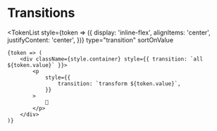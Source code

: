 
<Meta title="Design Tokens/Transitions" />

# Transitions

<Divider />

<TokenList
	style={token => ({
		display: 'inline-flex',
		alignItems: 'center',
		justifyContent: 'center',
	})}
	type="transition"
	sortOnValue
>
	{token => (
		<div className={style.container} style={{ transition: `all ${token.value}` }}>
			<p
				style={{
					transition: `transform ${token.value}`,
				}}
			>
				🐠
			</p>
		</div>
	)}
</TokenList>
